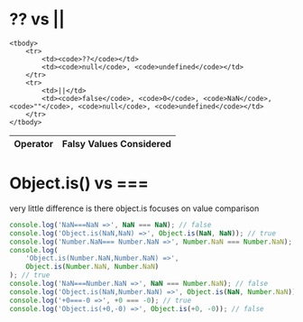 
<Meta title="Weired Behaviour" />

# ?? vs || 

<table>
    <thead>
        <tr>
            <th>Operator</th>
            <th>Falsy Values Considered</th>
        </tr>
    </thead>
    
    <tbody>
        <tr>
            <td><code>??</code></td>
            <td><code>null</code>, <code>undefined</code></td>
        </tr>
        <tr>
            <td>||</td>
            <td><code>false</code>, <code>0</code>, <code>NaN</code>, <code>""</code>, <code>null</code>, <code>undefined</code></td>
        </tr>
    </tbody>
</table>

# Object.is() vs ===
very little difference is there object.is focuses on value comparison
```js
console.log('NaN===NaN =>', NaN === NaN); // false
console.log('Object.is(NaN,NaN) =>', Object.is(NaN, NaN)); // true
console.log('Number.NaN=== Number.NaN =>', Number.NaN === Number.NaN); // false
console.log(
	'Object.is(Number.NaN,Number.NaN) =>',
	Object.is(Number.NaN, Number.NaN)
); // true
console.log('NaN===Number.NaN =>', NaN === Number.NaN); // false
console.log('Object.is(NaN,Number.NaN) =>', Object.is(NaN, Number.NaN)); // true
console.log('+0===-0 =>', +0 === -0); // true
console.log('Object.is(+0,-0) =>', Object.is(+0, -0)); // false

```